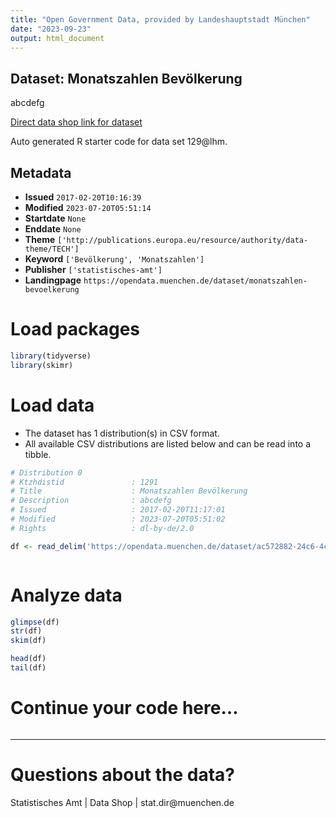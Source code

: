 ```yaml
---
title: "Open Government Data, provided by Landeshauptstadt München"
date: "2023-09-23"
output: html_document
---
```


## Dataset: Monatszahlen Bevölkerung

abcdefg

[Direct data shop link for dataset](https://opendata.muenchen.de/dataset/129@lhm)

Auto generated R starter code for data set 129@lhm.

## Metadata

- **Issued** `2017-02-20T10:16:39`
- **Modified** `2023-07-20T05:51:14`
- **Startdate** `None`
- **Enddate** `None`
- **Theme** `['http://publications.europa.eu/resource/authority/data-theme/TECH']`
- **Keyword** `['Bevölkerung', 'Monatszahlen']`
- **Publisher** `['statistisches-amt']`
- **Landingpage** `https://opendata.muenchen.de/dataset/monatszahlen-bevoelkerung`


# Load packages

```r

library(tidyverse)
library(skimr)

```

# Load data

-   The dataset has 1 distribution(s) in CSV format.
-   All available CSV distributions are listed below and can be read into a tibble.

```r

# Distribution 0
# Ktzhdistid               : 1291
# Title                    : Monatszahlen Bevölkerung
# Description              : abcdefg
# Issued                   : 2017-02-20T11:17:01
# Modified                 : 2023-07-20T05:51:02
# Rights                   : dl-by-de/2.0

df <- read_delim('https://opendata.muenchen.de/dataset/ac572882-24c6-4c98-873a-b61c638e058d/resource/2252dc7c-265b-4f21-aa0e-b602c30cb85f/download/monatszahlen2307_bevoelkerung_10_07_23_nosum.csv')



```

# Analyze data

```r

glimpse(df)
str(df)
skim(df)

head(df)
tail(df)

```

# Continue your code here...

```r

```

------------------------------------------------------------------------

# Questions about the data?

Statistisches Amt | Data Shop | stat.dir@muenchen.de
